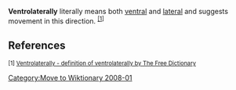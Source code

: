 [[Category:Move to Wiktionary 2008-01]]
'''Ventrolaterally''' literally means both [[ventral]] and [[lateral]] and suggests movement in this direction. <sup>[[Ventrolaterally#References|[1]]]</sup>
{{stub}}

==References==
<sup>[1] [http://www.thefreedictionary.com/ventrolaterally Ventrolaterally - definition of ventrolaterally by The Free Dictionary]</sup>